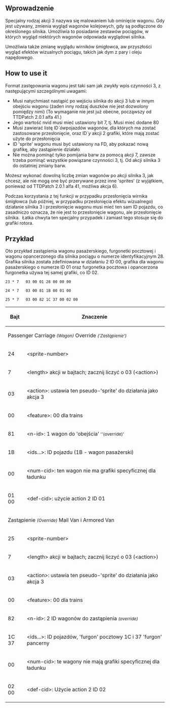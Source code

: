 {{pl/Development/NewGRF/inne strony|en=newgrf-specs.tt-wiki.net/wiki/Action3LiveryOverride|pl=pl/Development/NewGRF/NFO Specs/Action3LiveryOverride |sub=nfo}}
{{en/-}}<!--<br>--><!--{{ambox | text = w trakcie edycji.}}--><!-- -->
<div style="float:right; padding-left:12px; background:none;"><!--{{template:user:Extrazi/NFONavVehicles/Pl}}-->{{pl/Development/NewGRF/NFO Specs/Navigation}}</div>

== Wprowadzenie ==

Specjalny rodzaj akcji 3 nazywa się malowaniem lub ominięcie wagonu. Gdy jest używany, zmienia wygląd wagonów kolejowych, gdy są podłączone do określonego silnika. Umożliwia to posiadanie zestawów pociągów, w których wygląd niektórych wagonów odpowiada wyglądowi silnika.

Umożliwia także zmianę wyglądu wirników śmigłowca, aw przyszłości wygląd efektów wizualnych pociągu, takich jak dym z pary i oleju napędowego.

== How to use it ==

Format zastępowania wagonu jest taki sam jak zwykły wpis czynności 3, z następującymi szczególnymi uwagami:
* Musi natychmiast nastąpić po wejściu silnika do akcji 3 lub w innym obejściu wagonu (żaden inny rodzaj duszków nie jest dozwolony pomiędzy nimi) (To wymaganie nie jest już obecne, począwszy od TTDPatch 2.0.1 alfa 41.)
* Jego wartość nvid musi mieć ustawiony bit 7, tj. Musi mieć dodane 80
* Musi zawierać listę ID''`ów''pojazdów wagonów, dla których ma zostać zastosowane przesłonięcie, oraz ID''`y'' akcji 2 grafiki, które mają zostać użyte do przesłonięcia
* ID 'sprite' wagonu musi być ustawiony na FD, aby pokazać nową grafikę, aby zastąpienie działało
* Nie można pominąć tylko pomijania barw za pomocą akcji 7, zawsze trzeba pominąć wszystkie powiązane czynności 3, tj. Od akcji silnika 3 do ostatniej zmiany barw.

Możesz wykonać dowolną liczbę zmian wagonów po akcji silnika 3, jak chcesz, ale nie mogą one być przerywane przez inne 'sprites' (z wyjątkiem, ponieważ od TTDPatch 2.0.1 alfa 41, możliwa akcja 6).

Podczas korzystania z tej funkcji w przypadku przesłonięcia wirnika śmigłowca (lub później, w przypadku przesłonięcia efektu wizualnego) działanie silnika 3 i przesłonięcie wagonu musi mieć ten sam ID pojazdu, co zasadniczo oznacza, że ​​nie jest to przesłonięcie wagonu, ale przesłonięcie silnika. &nbsp;Łatka chwyta ten specjalny przypadek i zamiast tego stosuje się do grafiki rotora.

== Przykład ==

Oto przykład zastąpienia wagonu pasażerskiego, furgonetki pocztowej i wagonu opancerzonego dla silnika pociągu o numerze identyfikacyjnym 28. Grafika silnika została zdefiniowana w działaniu 2 ID 00, grafika dla wagonu pasażerskiego o numerze ID 01 oraz furgonetka pocztowa i opancerzona furgonetka używa tej samej grafiki, co ID 02.

<pre>23 * 7   03 00 01 28 00 00 00

24 * 7   03 00 81 1B 00 01 00

25 * 7   03 00 82 1C 37 00 02 00</pre>

{| class="wikitable"
|-
!'''Bajt'''
!'''Znaczenie'''
|-
| colspan="2" | Passenger Carriage <small>''(Wagon)''</small> Override <small>''('Zastąpienie')''</small>
|-
|24
|&lt;sprite-number&gt;
|-
|7
|&lt;length&gt; akcji w bajtach; zacznij liczyć o 03 (&lt;action&gt;)
|-
|03
|&lt;action&gt;: ustawia ten pseudo-'sprite' do działania jako akcja 3
|-
|00
|&lt;feature&gt;: 00 dla trains
|-
|81
|&lt;n-id&gt;: 1 wagon do 'obejścia' <small>''(override)'</small>
|-
|1B
|&lt;ids...&gt;: ID pojazdu (1B - wagon pasażerski)
|-
|00
|&lt;num-cid&gt;: ten wagon nie ma grafiki specyficznej dla ładunku
|-
|01 00
|&lt;def-cid&gt;: użycie action 2 ID 01
|-
| colspan="2" | Zastąpienie <small>''(Override)''</small> Mail Van i Armored Van
|-
|25
|&lt;sprite-number&gt;
|-
|7
|&lt;length&gt; akcji w bajtach; zacznij liczyć o 03 (&lt;action&gt;)
|-
|03
|&lt;action&gt;: ustawia ten pseudo-'sprite' do działania jako akcja 3
|-
|00
|&lt;feature&gt;: 00 dla trains
|-
|82
|&lt;n-id&gt;: 2 ID wagonów do zastąpienia <small>''(override)''</small>
|-
|1C 37
|&lt;ids...&gt;: ID pojazdów, 'furgon' pocztowy 1C i 37 'furgon' pancerny
|-
|00
|&lt;num-cid&gt;: te wagony nie mają grafiki specyficznej dla ładunku
|-
|02 00
|&lt;def-cid&gt;: Użycie action 2 ID 02
|}
